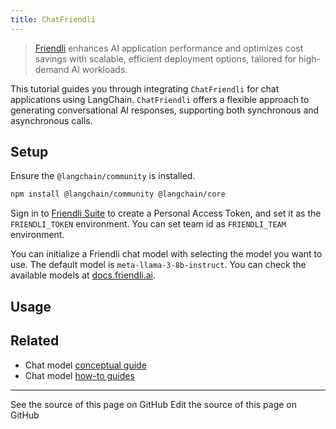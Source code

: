 ```yaml
---
title: ChatFriendli
---
```


> [Friendli](https://friendli.ai/) enhances AI application performance and optimizes cost savings with scalable, efficient deployment options, tailored for high-demand AI workloads.

This tutorial guides you through integrating `ChatFriendli` for chat applications using LangChain. `ChatFriendli` offers a flexible approach to generating conversational AI responses, supporting both synchronous and asynchronous calls.

## Setup

Ensure the `@langchain/community` is installed.


<IntegrationInstallTooltip/>

```bash npm
npm install @langchain/community @langchain/core
```

Sign in to [Friendli Suite](https://suite.friendli.ai/) to create a Personal Access Token, and set it as the `FRIENDLI_TOKEN` environment.
You can set team id as `FRIENDLI_TEAM` environment.

You can initialize a Friendli chat model with selecting the model you want to use. The default model is `meta-llama-3-8b-instruct`. You can check the available models at [docs.friendli.ai](https://docs.friendli.ai/guides/serverless_endpoints/pricing#text-generation-models).

## Usage


<Friendli />

## Related

- Chat model [conceptual guide](/oss/javascript/langchain/models)
- Chat model [how-to guides](/oss/javascript/langchain/models)

---

<CardGroup cols={2}>
  <Card title="View Source" icon="eye" href="https://github.com/langchain-ai/docs/blob/main/src/oss/javascript/integrations/chat/friendli.mdx">
    See the source of this page on GitHub
  </Card>
  <Card title="Edit Source" icon="pen-to-square" href="https://github.com/langchain-ai/docs/edit/main/src/oss/javascript/integrations/chat/friendli.mdx">
    Edit the source of this page on GitHub
  </Card>
</CardGroup>
